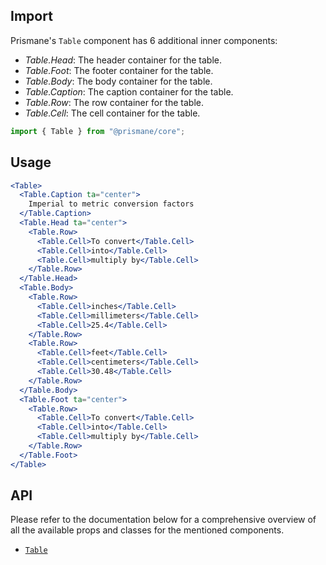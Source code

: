 ## Import

Prismane's `Table` component has 6 additional inner components:

- _Table.Head_: The header container for the table.
- _Table.Foot_: The footer container for the table.
- _Table.Body_: The body container for the table.
- _Table.Caption_: The caption container for the table.
- _Table.Row_: The row container for the table.
- _Table.Cell_: The cell container for the table.

```js
import { Table } from "@prismane/core";
```

## Usage

```jsx preview
<Table>
  <Table.Caption ta="center">
    Imperial to metric conversion factors
  </Table.Caption>
  <Table.Head ta="center">
    <Table.Row>
      <Table.Cell>To convert</Table.Cell>
      <Table.Cell>into</Table.Cell>
      <Table.Cell>multiply by</Table.Cell>
    </Table.Row>
  </Table.Head>
  <Table.Body>
    <Table.Row>
      <Table.Cell>inches</Table.Cell>
      <Table.Cell>millimeters</Table.Cell>
      <Table.Cell>25.4</Table.Cell>
    </Table.Row>
    <Table.Row>
      <Table.Cell>feet</Table.Cell>
      <Table.Cell>centimeters</Table.Cell>
      <Table.Cell>30.48</Table.Cell>
    </Table.Row>
  </Table.Body>
  <Table.Foot ta="center">
    <Table.Row>
      <Table.Cell>To convert</Table.Cell>
      <Table.Cell>into</Table.Cell>
      <Table.Cell>multiply by</Table.Cell>
    </Table.Row>
  </Table.Foot>
</Table>
```

## API

Please refer to the documentation below for a comprehensive overview of all the available props and classes for the mentioned components.

- [`Table`](/docs/components-api/table-api)

